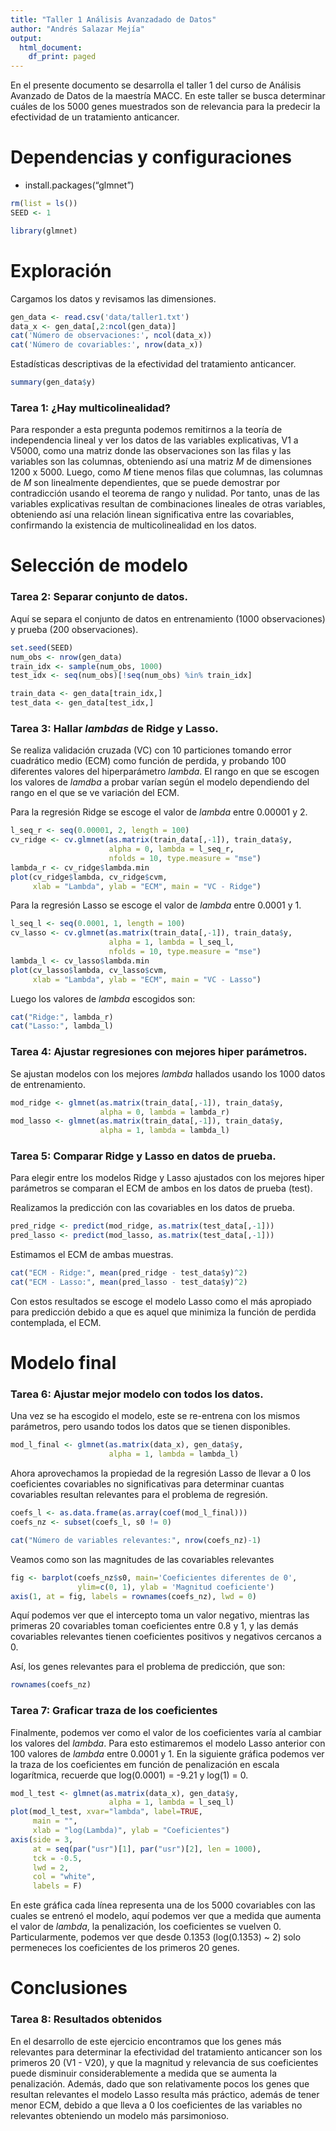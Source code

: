 ---
title: "Taller 1 Análisis Avanzadado de Datos"
author: "Andrés Salazar Mejía"
output:
  html_document:
    df_print: paged
---

En el presente documento se desarrolla el taller 1 del curso de Análisis Avanzado de Datos de la maestría MACC. En este taller se busca determinar cuáles de los 5000 genes muestrados son de relevancia para la predecir la efectividad de un tratamiento anticancer.

# Dependencias y configuraciones

* install.packages("glmnet")

```{r}
rm(list = ls())
SEED <- 1

library(glmnet)
```

# Exploración

Cargamos los datos y revisamos las dimensiones.

```{r}
gen_data <- read.csv('data/taller1.txt')
data_x <- gen_data[,2:ncol(gen_data)]
cat('Número de observaciones:', ncol(data_x))
cat('Número de covariables:', nrow(data_x))
```

Estadísticas descriptivas de la efectividad del tratamiento anticancer.

```{r}
summary(gen_data$y)
```

### Tarea 1: ¿Hay multicolinealidad?

Para responder a esta pregunta podemos remitirnos a la teoría de independencia lineal y ver los datos de las variables explicativas, V1 a V5000, como una matriz donde las observaciones son las filas y las variables son las columnas, obteniendo así una matriz *M* de dimensiones 1200 x 5000. Luego, como *M* tiene menos filas que columnas, las columnas de *M* son linealmente dependientes, que se puede demostrar por contradicción usando el teorema de rango y nulidad. Por tanto, unas de las variables explicativas resultan de combinaciones lineales de otras variables, obteniendo así una relación linean significativa entre las covariables, confirmando la existencia de multicolinealidad en los datos.

# Selección de modelo

### Tarea 2: Separar conjunto de datos.
Aquí se separa el conjunto de datos en entrenamiento (1000 observaciones) y prueba (200 observaciones).

```{r}
set.seed(SEED)
num_obs <- nrow(gen_data)
train_idx <- sample(num_obs, 1000)
test_idx <- seq(num_obs)[!seq(num_obs) %in% train_idx]

train_data <- gen_data[train_idx,]
test_data <- gen_data[test_idx,]
```

### Tarea 3: Hallar *lambdas* de Ridge y Lasso.

Se realiza validación cruzada (VC) con 10 particiones tomando error cuadrático medio (ECM) como función de perdida, y probando 100 diferentes valores del hiperparámetro *lambda*. El rango en que se escogen los valores de *lamdba* a probar varían según el modelo dependiendo del rango en el que se ve variación del ECM.

Para la regresión Ridge se escoge el valor de *lambda* entre 0.00001 y 2.

```{r}
l_seq_r <- seq(0.00001, 2, length = 100)
cv_ridge <- cv.glmnet(as.matrix(train_data[,-1]), train_data$y, 
                      alpha = 0, lambda = l_seq_r,
                      nfolds = 10, type.measure = "mse")
lambda_r <- cv_ridge$lambda.min
plot(cv_ridge$lambda, cv_ridge$cvm,
     xlab = "Lambda", ylab = "ECM", main = "VC - Ridge")
```

Para la regresión Lasso se escoge el valor de *lambda* entre 0.0001 y 1.

```{r}
l_seq_l <- seq(0.0001, 1, length = 100)
cv_lasso <- cv.glmnet(as.matrix(train_data[,-1]), train_data$y, 
                      alpha = 1, lambda = l_seq_l,
                      nfolds = 10, type.measure = "mse")
lambda_l <- cv_lasso$lambda.min
plot(cv_lasso$lambda, cv_lasso$cvm,
     xlab = "Lambda", ylab = "ECM", main = "VC - Lasso")
```

Luego los valores de *lambda* escogidos son:

```{r}
cat("Ridge:", lambda_r)
cat("Lasso:", lambda_l)
```

### Tarea 4: Ajustar regresiones con mejores hiper parámetros.

Se ajustan modelos con los mejores *lambda* hallados usando los 1000 datos de entrenamiento.

```{r}
mod_ridge <- glmnet(as.matrix(train_data[,-1]), train_data$y, 
                    alpha = 0, lambda = lambda_r)
mod_lasso <- glmnet(as.matrix(train_data[,-1]), train_data$y, 
                    alpha = 1, lambda = lambda_l)
```

### Tarea 5: Comparar Ridge y Lasso en datos de prueba.

Para elegir entre los modelos Ridge y Lasso ajustados con los mejores hiper parámetros se comparan el ECM de ambos en los datos de prueba (test).

Realizamos la predicción con las covariables en los datos de prueba.

```{r}
pred_ridge <- predict(mod_ridge, as.matrix(test_data[,-1]))
pred_lasso <- predict(mod_lasso, as.matrix(test_data[,-1]))
```

Estimamos el ECM de ambas muestras.

```{r}
cat("ECM - Ridge:", mean(pred_ridge - test_data$y)^2)           
cat("ECM - Lasso:", mean(pred_lasso - test_data$y)^2)
```

Con estos resultados se escoge el modelo Lasso como el más apropiado para predicción debido a que es aquel que minimiza la función de perdida contemplada, el ECM.



# Modelo final

### Tarea 6: Ajustar mejor modelo con todos los datos.

Una vez se ha escogido el modelo, este se re-entrena con los mismos parámetros, pero usando todos los datos que se tienen disponibles.

```{r}
mod_l_final <- glmnet(as.matrix(data_x), gen_data$y, 
                      alpha = 1, lambda = lambda_l)
```

Ahora aprovechamos la propiedad de la regresión Lasso de llevar a 0 los coeficientes covariables no significativas para determinar cuantas covariables resultan relevantes para el problema de regresión.

```{r}
coefs_l <- as.data.frame(as.array(coef(mod_l_final)))
coefs_nz <- subset(coefs_l, s0 != 0)

cat("Número de variables relevantes:", nrow(coefs_nz)-1)
```

Veamos como son las magnitudes de las covariables relevantes

```{r}
fig <- barplot(coefs_nz$s0, main='Coeficientes diferentes de 0',
               ylim=c(0, 1), ylab = 'Magnitud coeficiente')
axis(1, at = fig, labels = rownames(coefs_nz), lwd = 0)
```

Aquí podemos ver que el intercepto toma un valor negativo, mientras las primeras 20 covariables toman coeficientes entre 0.8 y 1, y las demás covariables relevantes tienen coeficientes positivos y negativos cercanos a 0.

Así, los genes relevantes para el problema de predicción, que son:

```{r}
rownames(coefs_nz)
```



### Tarea 7: Graficar traza de los coeficientes

Finalmente, podemos ver como el valor de los coeficientes varía al cambiar los valores del *lambda*. Para esto  estimaremos el modelo Lasso anterior con 100 valores de *lambda* entre 0.0001 y 1. En la siguiente gráfica podemos ver la traza de los coeficientes em función de penalización en escala logarítmica, recuerde que log(0.0001) = -9.21 y log(1) = 0.

```{r}
mod_l_test <- glmnet(as.matrix(data_x), gen_data$y, 
                      alpha = 1, lambda = l_seq_l)
plot(mod_l_test, xvar="lambda", label=TRUE,
     main = "",
     xlab = "log(Lambda)", ylab = "Coeficientes")
axis(side = 3,
     at = seq(par("usr")[1], par("usr")[2], len = 1000), 
     tck = -0.5,
     lwd = 2, 
     col = "white", 
     labels = F)
```

En este gráfica cada línea representa una de los 5000 covariables con las cuales se entrenó el modelo, aquí podemos ver que a medida que aumenta el valor de *lambda*, la penalización, los coeficientes se vuelven 0. Particularmente, podemos ver que desde 0.1353 (log(0.1353) ~ 2) solo permeneces los coeficientes de los primeros 20 genes.



# Conclusiones

### Tarea 8: Resultados obtenidos

En el desarrollo de este ejercicio encontramos que los genes más relevantes para determinar la efectividad del tratamiento anticancer son los primeros 20 (V1 - V20), y que la magnitud y relevancia de sus coeficientes puede disminuir considerablemente a medida que se aumenta la penalización. Además, dado que son relativamente pocos los genes que resultan relevantes el modelo Lasso resulta más práctico, además de tener menor ECM, debido a que lleva a 0 los coeficientes de las variables no relevantes obteniendo un modelo más parsimonioso.